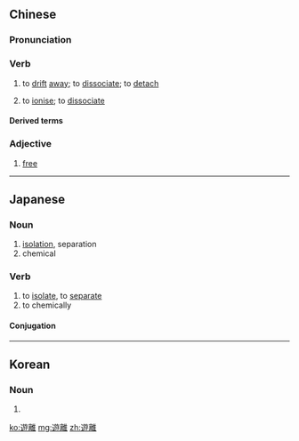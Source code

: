 {{also|游離|游离}}
==Chinese==
{{zh-forms|s=游离|t2=游離}}

===Pronunciation===
{{zh-pron
|m=yóulí
|cat=v,a
}}

===Verb===
{{zh-verb}}

# to [[drift]] [[away]]; to [[dissociate]]; to [[detach]]
# {{lb|zh|chemistry}} to [[ionise]]; to [[dissociate]]

====Derived terms====
{{zh-der|遊離脂肪酸}}

===Adjective===
{{zh-adj}}

# {{lb|zh|chemistry}} [[free]]

----

==Japanese==
{{ja-kanjitab|ゆう|り|yomi=o}}

===Noun===
{{ja-noun|ゆうり}}

# [[isolation]], separation
# chemical {{l|en|isolation|id=chemistry: separation of a component from a mixture}}

===Verb===
{{ja-verb-suru|tr=intrans|ゆうり}}

# to [[isolate]], to [[separate]]
# to {{l|en|isolate|id=chemistry}} chemically

====Conjugation====
{{ja-suru|ゆうり}}
----
==Korean==
{{ko-hanjatab}}

===Noun===
{{ko-noun|hj|hangeul=유리}}

# {{hanja form of|유리}}

[[ko:遊離]]
[[mg:遊離]]
[[zh:遊離]]